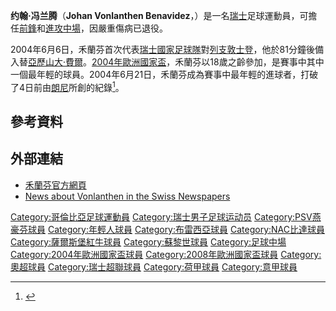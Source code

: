 {{noteTA|G1=足球}}
{{Football player infobox
| playername = 约翰·冯兰腾<br>''Johan Vonlanthen''
| image = [[File:Vonlanthen061115-01.jpg|250px]]
| fullname = Johan Vonlanthen
| height = {{height|m=1.75}}
| dateofbirth = {{birth date and age|1986|2|1}} 
| cityofbirth = [[聖瑪爾塔|聖瑪爾塔]]
| countryofbirth = [[哥倫比亞|哥倫比亞]]
| position = [[中場|中場]]、[[中場|進攻中場]]、[[前鋒_(足球)|前鋒]]
| youthyears = 1998-99<br/>1999-01
| youthclubs = FC Flamatt<br/>[[伯尔尼年轻人体育俱乐部|伯尔尼年轻人]]
| years = 2001-03<br> 2003-06<br> 2005<br> 2005-06<br> 2006-2011
| clubs = [[伯尔尼年轻人体育俱乐部|伯尔尼年轻人]]<br> [[PSV燕豪芬|PSV燕豪芬]]<br> →[[布雷西亞足球俱樂部|布雷西亞]] (外借)<br> →[[NAC布雷達|NAC布雷達]] (外借)<br> [[薩爾斯堡紅牛|薩爾斯堡紅牛]]
| caps(goals) = 37 (6)<br />29 (6)<br />{{0}}9 (0)<br />32 (6)<br />39 (6)
| nationalyears = 2004- 2009
| nationalteam =  [[瑞士國家足球隊|瑞士]]
| nationalcaps(goals) = 22 (5)
| pcupdate = 2007年5月15日
| ntupdate = 2007年8月7日
}}{{中文譯名
| english    = Johan '''Vonlanthen'''
| putonghua  = 冯兰腾
| taiwan     = 馮蘭騰
| cantonese  = 禾蘭芬
|}}
'''约翰·冯兰腾'''（'''Johan Vonlanthen Benavidez'''，{{bd|1986年|2月1日|||V}}）是一名[[瑞士|瑞士]]足球運動員，可擔任[[前鋒_(足球)|前鋒]]和[[中場|進攻中場]]，因嚴重傷病已退役。

2004年6月6日，禾蘭芬首次代表[[瑞士國家足球隊|瑞士國家足球隊]]對[[列支敦士登國家足球隊|列支敦士登]]，他於81分鐘後備入替[[亞歷山大·費爾|亞歷山大·費爾]]。[[2004年歐洲國家盃|2004年歐洲國家盃]]，禾蘭芬以18歲之齡參加，是賽事中其中一個最年輕的球員。2004年6月21日，禾蘭芬成為賽事中最年輕的進球者，打破了4日前由[[朗尼|朗尼]]所創的紀錄<ref>{{Cite web|url=https://www.theguardian.com/football/2008/may/27/switzerland.euro2008groupa|title=Euro 2008 team preview No1: Switzerland|first=Paul|last=Doyle|date=2008年5月27日|via=www.theguardian.com}}</ref>。

==參考資料==
{{reflist}}

==外部連結==
*[http://www.johanvonlanthen.ch/ 禾蘭芬官方網頁]
*[http://www.pressetrends.com/s/johann-vonlanthen News about Vonlanthen in the Swiss Newspapers]

{{2004年歐洲足球錦標賽瑞士參賽名單}}
{{2008年歐洲足球錦標賽瑞士參賽名單}}

{{DEFAULTSORT:Vonlanthen, Johan}}
[[Category:哥倫比亞足球運動員|Category:哥倫比亞足球運動員]]
[[Category:瑞士男子足球运动员|Category:瑞士男子足球运动员]]
[[Category:PSV燕豪芬球員|Category:PSV燕豪芬球員]]
[[Category:年輕人球員|Category:年輕人球員]]
[[Category:布雷西亞球員|Category:布雷西亞球員]]
[[Category:NAC比達球員|Category:NAC比達球員]]
[[Category:薩爾斯堡紅牛球員|Category:薩爾斯堡紅牛球員]]
[[Category:蘇黎世球員|Category:蘇黎世球員]]
[[Category:足球中場|Category:足球中場]]
[[Category:2004年歐洲國家盃球員|Category:2004年歐洲國家盃球員]]
[[Category:2008年歐洲國家盃球員|Category:2008年歐洲國家盃球員]]
[[Category:奧超球員|Category:奧超球員]]
[[Category:瑞士超聯球員|Category:瑞士超聯球員]]
[[Category:荷甲球員|Category:荷甲球員]]
[[Category:意甲球員|Category:意甲球員]]